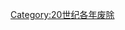 {{discat|193|1|1929|1940}}
{{Commonscat|1931 disestablishments}}
[[Category:20世纪各年废除|Category:20世纪各年废除]]
